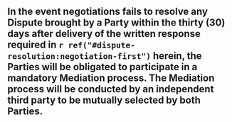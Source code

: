 ## In the event negotiations fails to resolve any Dispute brought by a Party within the thirty (30) days after delivery of the written response required in `r ref("#dispute-resolution:negotiation-first")` herein, the Parties will be obligated to participate in a mandatory Mediation process. The Mediation process will be conducted by an independent third party to be mutually selected by both Parties. {#dispute-resolution:negotiation-failure}
